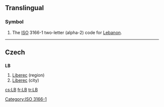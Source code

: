 {{also|lb|.lb|Lb}}
==Translingual==
===Symbol===
{{infl|mul|symbol}}
# The [[ISO]] 3166-1 two-letter (alpha-2) code for [[Lebanon]].

[[Category:ISO 3166-1]]
----

==Czech==

==={{abbreviation|Czech}}===
'''LB'''

# [[Liberec]] (region)
# [[Liberec]] (city)

[[cs:LB]]
[[fr:LB]]
[[tr:LB]]